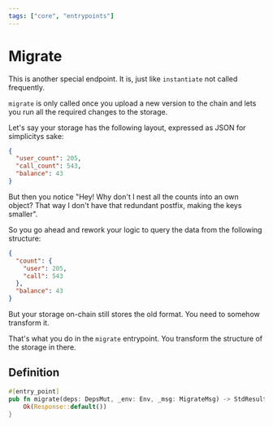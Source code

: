 ```yaml
---
tags: ["core", "entrypoints"]
---
```



# Migrate

This is another special endpoint. It is, just like `instantiate` not called
frequently.

`migrate` is only called once you upload a new version to the chain
and lets you run all the required changes to the storage.

Let's say your storage has the following layout, expressed as JSON for
simplicitys sake:

```json filename="structure.json"
{
  "user_count": 205,
  "call_count": 543,
  "balance": 43
}
```

But then you notice "Hey! Why don't I nest all the counts into an own object?
That way I don't have that redundant postfix, making the keys smaller".

So you go ahead and rework your logic to query the data from the following
structure:

```json filename="structure.json"
{
  "count": {
    "user": 205,
    "call": 543
  },
  "balance": 43
}
```

But your storage on-chain still stores the old format. You need to somehow
transform it.

That's what you do in the `migrate` entrypoint. You transform the structure of
the storage in there.

## Definition

```rust filename="contract.rs" template="core"
#[entry_point]
pub fn migrate(deps: DepsMut, _env: Env, _msg: MigrateMsg) -> StdResult<Response> {
    Ok(Response::default())
}
```
